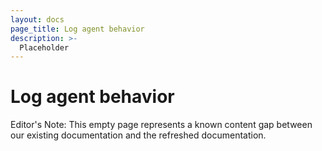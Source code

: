 ```yaml
---
layout: docs
page_title: Log agent behavior
description: >-
  Placeholder
---
```


# Log agent behavior

Editor's Note: This empty page represents a known content gap between our existing documentation and the refreshed documentation.